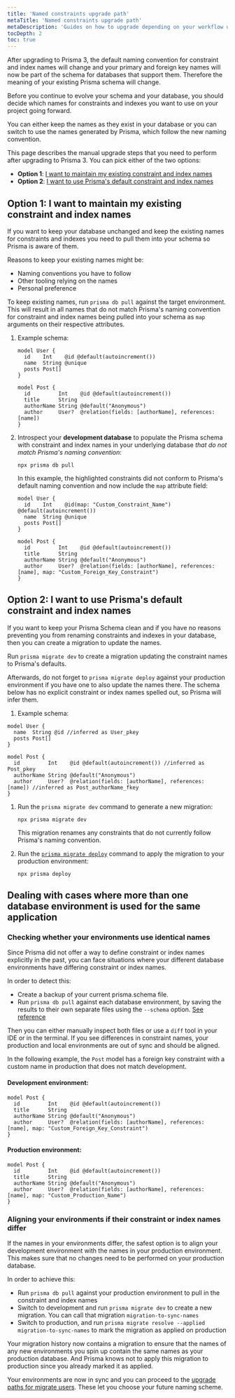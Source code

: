 ```yaml
---
title: 'Named constraints upgrade path'
metaTitle: 'Named constraints upgrade path'
metaDescription: 'Guides on how to upgrade depending on your workflow using Prisma Introspect or Prisma Migrate'
tocDepth: 2
toc: true
---
```


<TopBlock>

After upgrading to Prisma 3, the default naming convention for constraint and index names will change and your primary and foreign key names will now be part of the schema for databases that support them. Therefore the meaning of your existing Prisma schema will change.

Before you continue to evolve your schema and your database, you should decide which names for constraints and indexes you want to use on your project going forward.

You can either keep the names as they exist in your database or you can switch to use the names generated by Prisma, which follow the new naming convention.

This page describes the manual upgrade steps that you need to perform after upgrading to Prisma 3. You can pick either of the two options:

- **Option 1**: [I want to maintain my existing constraint and index names](#upgrade-path-1-i-want-to-maintain-my-existing-constraint-and-index-names)
- **Option 2**: [I want to use Prisma's default constraint and index names](#option-2-i-want-to-use-prismas-default-constraint-and-index-names)

</TopBlock>

## Option 1: I want to maintain my existing constraint and index names

If you want to keep your database unchanged and keep the existing names for constraints and indexes you need to pull them into your schema so Prisma is aware of them.

Reasons to keep your existing names might be:

- Naming conventions you have to follow
- Other tooling relying on the names
- Personal preference

To keep existing names, run `prisma db pull` against the target environment. This will result in all names that do not match Prisma's naming convention for constraint and index names being pulled into your schema as `map` arguments on their respective attributes.

1. Example schema:

   ```prisma
   model User {
     id    Int    @id @default(autoincrement())
     name  String @unique
     posts Post[]
   }
   
   model Post {
     id         Int    @id @default(autoincrement())
     title      String
     authorName String @default("Anonymous")
     author     User?  @relation(fields: [authorName], references: [name])
   }
   ```

1. Introspect your **development database** to populate the Prisma schema with constraint and index names in your underlying database _that do not match Prisma's naming convention_:

   ```terminal
   npx prisma db pull
   ```

   In this example, the highlighted constraints did not conform to Prisma's default naming convention and now include the `map` attribute field:

   ```prisma highlight=11;normal
   model User {
     id    Int    @id(map: "Custom_Constraint_Name") @default(autoincrement())
     name  String @unique
     posts Post[]
   }
   
   model Post {
     id         Int    @id @default(autoincrement())
     title      String
     authorName String @default("Anonymous")
     author     User?  @relation(fields: [authorName], references: [name], map: "Custom_Foreign_Key_Constraint")
   }
   ```

## Option 2: I want to use Prisma's default constraint and index names

If you want to keep your Prisma Schema clean and if you have no reasons preventing you from renaming constraints and indexes in your database, then you can create a migration to update the names.

Run `prisma migrate dev` to create a migration updating the constraint names to Prisma's defaults.

Afterwards, do not forget to `prisma migrate deploy` against your production environment if you have one to also update the names there. The schema below has no explicit constraint or index names spelled out, so Prisma will infer them.

1. Example schema:

```prisma
model User {
  name  String @id //inferred as User_pkey
  posts Post[]
}

model Post {
  id         Int    @id @default(autoincrement()) //inferred as Post_pkey
  authorName String @default("Anonymous")
  author     User?  @relation(fields: [authorName], references: [name]) //inferred as Post_authorName_fkey
}
```

1. Run the `prisma migrate dev` command to generate a new migration:

   ```terminal
   npx prisma migrate dev
   ```

   This migration renames any constraints that do not currently follow Prisma's naming convention.

1. Run the [`prisma migrate deploy`](https://www.prisma.io/docs/guides/deployment/deploy-database-changes-with-prisma-migrate) command to apply the migration to your production environment:

   ```terminal
   npx prisma deploy
   ```

## Dealing with cases where more than one database environment is used for the same application

### Checking whether your environments use identical names

Since Prisma did not offer a way to define constraint or index names explicitly in the past, you can face situations where your different database environments have differing constraint or index names.

In order to detect this:

- Create a backup of your current prisma.schema file.
- Run `prisma db pull` against each database environment, by saving the results to their own separate files using the `--schema` option. [See reference](../../../../reference/api-reference/command-reference#arguments-1)

Then you can either manually inspect both files or use a `diff` tool in your IDE or in the terminal. If you see differences in constraint names, your production and local environments are out of sync and should be aligned.

In the following example, the `Post` model has a foreign key constraint with a custom name in production that does not match development.

#### Development environment:

```prisma highlight=5;normal
model Post {
  id         Int    @id @default(autoincrement())
  title      String
  authorName String @default("Anonymous")
  author     User?  @relation(fields: [authorName], references: [name], map: "Custom_Foreign_Key_Constraint")
}
```

#### Production environment:

```prisma highlight=5;normal
model Post {
  id         Int    @id @default(autoincrement())
  title      String
  authorName String @default("Anonymous")
  author     User?  @relation(fields: [authorName], references: [name], map: "Custom_Production_Name")
}
```

### Aligning your environments if their constraint or index names differ

If the names in your environments differ, the safest option is to align your development environment with the names in your production environment. This makes sure that no changes need to be performed on your production database.

In order to achieve this:

- Run `prisma db pull` against your production environment to pull in the constraint and index names
- Switch to development and run `prisma migrate dev` to create a new migration. You can call that migration `migration-to-sync-names`
- Switch to production, and run `prisma migrate resolve --applied migration-to-sync-names` to mark the migration as applied on production

Your migration history now contains a migration to ensure that the names of any new environments you spin up contain the same names as your production database. And Prisma knows not to apply this migration to production since you already marked it as applied.

Your environments are now in sync and you can proceed to the [upgrade paths for migrate users](#upgrade-paths-for-prisma-migrate-users). These let you choose your future naming scheme.

